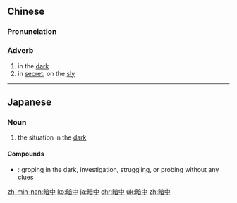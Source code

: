 ==Chinese==
{{zh-forms}}

===Pronunciation===
{{zh-pron
|m=ànzhōng
|c=am3 zung1
|h=pfs=am-chûng
|mn=àm-tiong
|cat=adv
}}

===Adverb===
{{zh-adv}}

# in the [[dark]]
# in [[secret]]; on the [[sly]]

{{zh-cat|Advanced}}

----

==Japanese==
{{ja-kanjitab|あん|ちゅう|yomi=on}}

===Noun===
{{ja-noun|あんちゅう}}

# the situation in the [[dark]]

====Compounds====
* {{ja-r|暗中模索|あんちゅうもさく}}: groping in the dark, investigation, struggling, or probing without any clues

[[zh-min-nan:暗中]]
[[ko:暗中]]
[[ja:暗中]]
[[chr:暗中]]
[[uk:暗中]]
[[zh:暗中]]